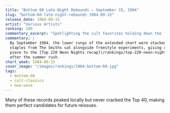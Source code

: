 ```yaml
---
title: "Bottom 60 Late-Night Rebounds — September 15, 1984"
slug: "bottom-60-late-night-rebounds-1984-09-15"
release_date: 1984-09-15
artist: "Various Artists"
ranking: 280
commentary_excerpt: "Spotlighting the cult favorites holding down the final slots of the extended chart."
commentary: |
  By September 1984, the lower rungs of the extended chart were stacked with left-field discoveries. College radio
  staples from The Smiths sat alongside freestyle experiments, giving crate-diggers plenty to explore. This companion
  piece to the [Top 220 Neon Nights recap](/rankings/top-220-neon-nights-1984-08-04/) shows how quickly trends shifted
  after the summer rush.
chart_week: 1984-09-15
cover_image: "/images/rankings/1984-bottom-60.jpg"
tags:
  - bottom-60
  - cult-classics
  - new-wave
---
```


Many of these records peaked locally but never cracked the Top 40, making them perfect candidates for future reissues.
